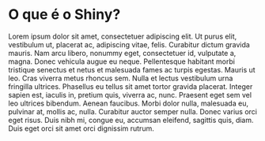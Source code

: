 # O que é o Shiny?

Lorem ipsum dolor sit amet, consectetuer adipiscing elit. Ut purus elit,
vestibulum ut, placerat ac, adipiscing vitae, felis. Curabitur dictum
gravida mauris. Nam arcu libero, nonummy eget, consectetuer id,
vulputate a, magna. Donec vehicula augue eu neque. Pellentesque habitant
morbi tristique senectus et netus et malesuada fames ac turpis
egestas. Mauris ut leo. Cras viverra metus rhoncus sem. Nulla et lectus
vestibulum urna fringilla ultrices. Phasellus eu tellus sit amet tortor
gravida placerat. Integer sapien est, iaculis in, pretium quis, viverra
ac, nunc. Praesent eget sem vel leo ultrices bibendum.  Aenean
faucibus. Morbi dolor nulla, malesuada eu, pulvinar at, mollis ac,
nulla. Curabitur auctor semper nulla. Donec varius orci eget risus. Duis
nibh mi, congue eu, accumsan eleifend, sagittis quis, diam. Duis eget
orci sit amet orci dignissim rutrum.
